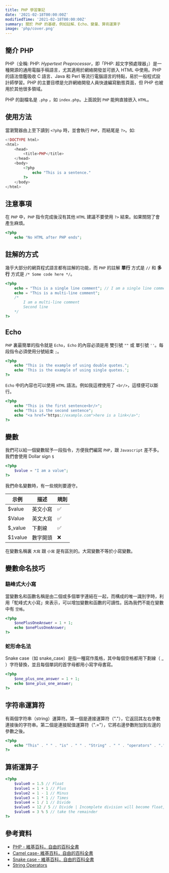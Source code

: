 ```yaml
---
title: PHP 學習筆記
date: '2021-02-18T00:00:00Z'
modifiedTime: '2021-02-18T00:00:00Z'
summary: 關於 PHP 的基礎，例如註解、Echo、變量、算術運算子
image: 'php/cover.png'
---
```


## 簡介 PHP

PHP（全稱: PHP: _Hypertext Preprocessor_，即「PHP: 超文字預處理器」）是一種開源的通用電腦手稿語言，尤其適用於網絡開發並可嵌入 HTML 中使用。PHP 的語法借鑑吸收 C 語言、Java 和 Perl 等流行電腦語言的特點，易於一般程式設計師學習。PHP 的主要目標是允許網絡開發人員快速編寫動態頁面，但 PHP 也被用於其他很多領域。

PHP 的副檔名是 `.php` ，如 `index.php`。上面說到 `PHP` 能夠直接嵌入 `HTML`。

## 使用方法

當瀏覽器由上至下讀到 `<?php` 時，並會執行 `PHP`，而結尾是 `?>`。如:

```php
<!DOCTYPE html>
<html>
    <head>
        <title>PHP</title>
    </head>
    <body>
        <?php
            echo "This is a sentence."
        ?>
    </body>
</html>
```

## 注意事項

在 `PHP` 中，`PHP` 指令完成後沒有其他 `HTML` 建議不要使用 `?>` 結束。如果關閉了會產生麻煩。

```php
<?php
    echo "No HTML after PHP ends";
```

## 註解的方式

幾乎大部分的網頁程式語言都有註解的功能，而 `PHP` 的註解 **單行** 方式是 `//` 和 **多行** 方式是 `/* Some code here */`。

```php
<?php
    echo = "This is a single line comment"; // I am a single line comment
    echo = "This is a multi-line comment";
    /*
        I am a multi-line comment
        Second line
    */
?>
```

## Echo

`PHP` 裏最簡單的指令就是 `Echo`，`Echo` 的內容必須是用 雙引號 `""` 或 單引號 `''`。每段指令必須使用分號結束 `;`。

```php
<?php
    echo "This is the example of using double quotes.";
    echo 'This is the example of using single quotes.';
?>
```

`Echo` 中的內容也可以使用 `HTML` 語法。例如我這裡使用了 `<br/>`，這樣便可以斷行。

```php
<?php
    echo "This is the first sentence<br/>";
    echo "This is the second sentence";
    echo "<a href="https://example.com">here is a link</a>";
?>
```

## 變數

我們可以給一個變數賦予一段指令，方便我們編寫 `PHP`，跟 `Javascript` 差不多。我們會使用 Dollar sign `$`

```php
<?php
    $value = "I am a value";
?>
```

我們命名變數時，有一些規則要遵守。

| 示例     | 描述     | 規則 |
| -------- | -------- | ---- |
| $value   | 英文小寫 | ✅   |
| $Value   | 英文大寫 | ✅   |
| $\_value | 下劃線   | ✅   |
| $1value  | 數字開頭 | ❌   |

在變數名稱裏 `大寫` 跟 `小寫` 是有區別的。大寫變數不等於小寫變數。

## 變數命名技巧

### 駱峰式大小寫

當變數名和函數名稱是由二個或多個單字連結在一起，而構成的唯一識別字時，利用「駝峰式大小寫」來表示，可以增加變數和函數的可讀性。因為我們不能在變數中有 `空格`。

```php
<?php
    $onePlusOneAnswer = 1 + 1;
    echo $onePlusOneAnswer;
?>
```

### 蛇形命名法

Snake case（如 snake_case）是指一種寫作風格，其中每個空格都用下劃線（ \_ ）字符替換，並且每個單詞的首字母都用小寫字母書寫。

```php
<?php
    $one_plus_one_answer = 1 + 1;
    echo $one_plus_one_answer;
?>
```

## 字符串運算符

有兩個字符串（string）運算符。第一個是連接運算符（"."），它返回其左右參數連接後的字符串。第二個是連接賦值運算符（".="），它將右邊參數附加到左邊的參數之後。

```php
<?php
    echo "This" . " " . "is" . " " . "String" . " " . "operators" . ".";
?>
```

## 算術運算子

```php
<?php
    $value0 = 1.5 // Float
    $value1 = 1 + 1 // Plus
    $value2 = 1 - 1 // Minus
    $value3 = 1 * 1 // Times
    $value4 = 1 / 1 // Divide
    $value5 = 12 / 5 // Divide | Incomplete division will become float, which is different from other programming languages, php will calculate the remainder
    $value6 = 3 % 5 // take the remainder
?>
```

## 參考資料

- [PHP - 維基百科，自由的百科全書](https://en.wikipedia.org/wiki/PHP)
- [Camel case- 維基百科，自由的百科全書](https://en.wikipedia.org/wiki/Camel_case)
- [Snake case - 維基百科，自由的百科全書](https://en.wikipedia.org/wiki/Snake_case)
- [String Operators](https://www.php.net/manual/en/language.operators.string.php)
